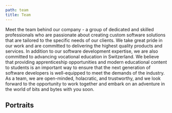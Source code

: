 ```yaml
---
path: team
title: Team
---
```



<section>
  Meet the team behind our company - a group of dedicated and skilled professionals who are passionate about creating custom software solutions that are tailored to the specific needs of our clients. We take great pride in our work and are committed to delivering the highest quality products and services. In addition to our software development expertise, we are also committed to advancing vocational education in Switzerland. We believe that providing apprenticeship opportunities and modern educational content to students is an important way to ensure that the next generation of software developers is well-equipped to meet the demands of the industry. As a team, we are open-minded, holacratic, and trustworthy, and we look forward to the opportunity to work together and embark on an adventure in the world of bits and bytes with you soon.
</section>

<Divider firstSegmentColor="var(--color-white)" />

<TeamSection class="white-background">
  <h2 slot="title">Portraits</h2>
</TeamSection>

<Divider firstSegmentColor="var(--color-white)" flipVertical />
